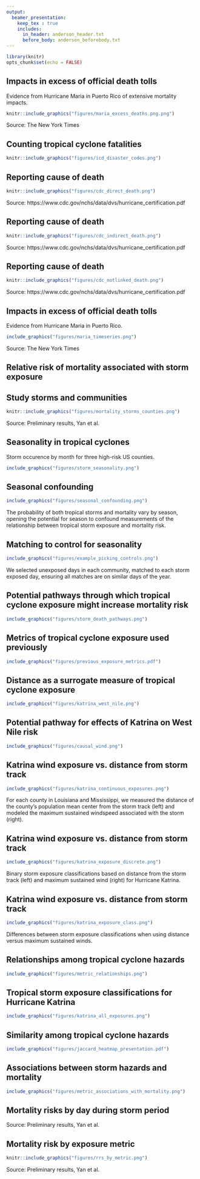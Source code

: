 ```yaml
---
output:
  beamer_presentation:
    keep_tex : true
    includes: 
      in_header: anderson_header.txt
      before_body: anderson_beforebody.txt
---
```


```r
library(knitr)
opts_chunk$set(echo = FALSE)
```

## Impacts in excess of official death tolls

Evidence from Hurricane Maria in Puerto Rico of extensive mortality impacts. 

```r
knitr::include_graphics("figures/maria_excess_deaths.png.png")
```

\footnotesize Source: The New York Times

## Counting tropical cyclone fatalities

```r
knitr::include_graphics("figures/icd_disaster_codes.png")
```

## Reporting cause of death

```r
knitr::include_graphics("figures/cdc_direct_death.png")
```

\footnotesize Source: https://www.cdc.gov/nchs/data/dvs/hurricane_certification.pdf

## Reporting cause of death

```r
knitr::include_graphics("figures/cdc_indirect_death.png")
```

\footnotesize Source: https://www.cdc.gov/nchs/data/dvs/hurricane_certification.pdf

## Reporting cause of death

```r
knitr::include_graphics("figures/cdc_notlinked_death.png")
```

\footnotesize Source: https://www.cdc.gov/nchs/data/dvs/hurricane_certification.pdf

## Impacts in excess of official death tolls

Evidence from Hurricane Maria in Puerto Rico. 

```r
include_graphics("figures/maria_timeseries.png")
```

\footnotesize Source: The New York Times

## Relative risk of mortality associated with storm exposure

\begin{block}{Relative risk of mortality associated with storm exposure}
We aimed to measure the \textit{relative risk (RR)} of mortality during the storm compared to what would have been expected the same days if there had not been a storm:

\begin{equation*}
RR = \frac{\text{\# deaths during storm}}{\text{Expected \# of deaths without storm}}
\end{equation*}

\end{block}

## Study storms and communities

```r
knitr::include_graphics("figures/mortality_storms_counties.png")
```

\footnotesize Source: Preliminary results, Yan et al.


## Seasonality in tropical cyclones

Storm occurence by month for three high-risk US counties.

```r
include_graphics("figures/storm_seasonality.png")
```

## Seasonal confounding 

```r
include_graphics("figures/seasonal_confounding.png")
```

\small The probability of both tropical storms and mortality vary by season, opening the potential for season to confound measurements of the relationship between tropical storm exposure and mortality risk.

## Matching to control for seasonality

```r
include_graphics("figures/example_picking_controls.png")
```

\small We selected unexposed days in each community, matched to each storm exposed day, ensuring all matches are on similar days of the year.

## Potential pathways through which tropical cyclone exposure might increase mortality risk

```r
include_graphics("figures/storm_death_pathways.png")
```

## Metrics of tropical cyclone exposure used previously

```r
include_graphics("figures/previous_exposure_metrics.pdf")
```

## Distance as a surrogate measure of tropical cyclone exposure

```r
include_graphics("figures/katrina_west_nile.png")
```

## Potential pathway for effects of Katrina on West Nile risk

```r
include_graphics("figures/causal_wind.png")
```

## Katrina wind exposure vs. distance from storm track

```r
include_graphics("figures/katrina_continuous_exposures.png")
```

\footnotesize For each county in Louisiana and Mississippi, we measured the distance of the county's population mean center from the storm track (left) and modeled the maximum sustained windspeed associated with the storm (right).

## Katrina wind exposure vs. distance from storm track

```r
include_graphics("figures/katrina_exposure_discrete.png")
```

\footnotesize Binary storm exposure classifications based on distance from the storm track (left) and maximum sustained wind (right) for Hurricane Katrina.

## Katrina wind exposure vs. distance from storm track

```r
include_graphics("figures/katrina_exposure_class.png")
```

\footnotesize Differences between storm exposure classifications when using distance versus maximum sustained winds.

## Relationships among tropical cyclone hazards

```r
include_graphics("figures/metric_relationships.png")
```

## Tropical storm exposure classifications for Hurricane Katrina

```r
include_graphics("figures/katrina_all_exposures.png")
```

## Similarity among tropical cyclone hazards

```r
include_graphics("figures/jaccard_heatmap_presentation.pdf")
```

## Associations between storm hazards and mortality

```r
include_graphics("figures/metric_associations_with_mortality.png")
```

## Mortality risks by day during storm period

\begin{columns}
\begin{column}{0.6\textwidth}  
    \begin{center}
     \includegraphics[width=\textwidth]{figures/all_cause_lags.png}
     \end{center}
\end{column}
\begin{column}{0.4\textwidth}
\footnotesize
\begin{block}{Risks by day}
\footnotesize
\begin{itemize}
  \item For all-cause deaths, RRs were highest on storm's closest day
  \item There was some evidence of elevated risk before and after the storm
  \item Lag patterns were similar for cardiovascular and accidental deaths
\end{itemize}
\end{block}
\end{column}
\end{columns}

\footnotesize Source: Preliminary results, Yan et al.

## Mortality risk by exposure metric

```r
knitr::include_graphics("figures/rrs_by_metric.png")
```

\footnotesize Source: Preliminary results, Yan et al.

<!-- ## Beijing study  -->

<!-- ```{r out.width = "\\textwidth"} -->
<!-- include_graphics("figures/beijing_airpocalypse.png") -->
<!-- ``` -->

<!-- \footnotesize Source: https://www.npr.org/ -->

<!-- ## Beijing study -->

<!-- ```{r out.width = "\\textwidth"} -->
<!-- include_graphics("figures/Beijing_Figure2.pdf") -->
<!-- ``` -->

<!-- \footnotesize Source: Ferreri et al. (2017) *Air Quality, Atmosphere & Health* -->

<!-- ## Beijing study -->

<!-- ```{r out.width = "\\textwidth"} -->
<!-- include_graphics("figures/Beijing_Figure1.png") -->
<!-- ``` -->

<!-- \footnotesize Source: Ferreri et al. (2017) *Air Quality, Atmosphere & Health* -->

<!-- ## Beijing study -->

<!-- ```{r out.width = "\\textwidth"} -->
<!-- include_graphics("figures/Beijing_Figure3.pdf") -->
<!-- ``` -->

<!-- \footnotesize Source: Ferreri et al. (2017) *Air Quality, Atmosphere & Health* -->

<!-- ## Beijing study -->

<!-- ```{r out.width = "\\textwidth"} -->
<!-- include_graphics("figures/ferreri_paper.png") -->
<!-- ``` -->






